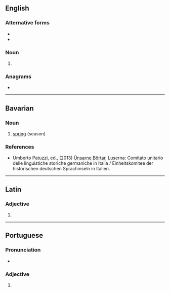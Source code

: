 ==English==

===Alternative forms===

* {{l|en|longæ}}
* {{l|en|longe}}

===Noun===
{{head|en|noun plural form}}

# {{plural of|longa|lang=en}}

===Anagrams===
* {{anagrams|en|Anglos|anglos|langos|logans|slogan}}

----

==Bavarian==

===Noun===
{{head|bar|noun}}

# {{lb|bar|Sauris}} [[spring]] (season)

===References===
* Umberto Patuzzi, ed., (2013) [http://www.lusern.it/documenti/Centro_documentazione/libri-depliant-att--didattica-relazioni-etc-/libri/le-nostre-parole-luserna.pdf Ünsarne Börtar], Luserna: Comitato unitario delle linguistiche storiche germaniche in Italia / Einheitskomitee der historischen deutschen Sprachinseln in Italien.
 
----

==Latin==

===Adjective===
{{la-adj-form|longās}}

# {{inflection of|longus||acc|f|p|lang=la}}

----

==Portuguese==

===Pronunciation===
* {{a|PT}} {{IPA|/ˈlõ.ɡɐʃ/|lang=pt}}

===Adjective===
{{head|pt|adjective form}}

# {{pt-adj form of|longo|f|pl}}